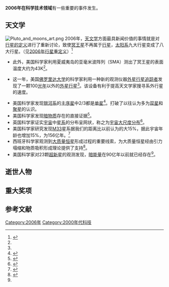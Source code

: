 {{YearTopicTOC|2006|科技}}
{{C21YearInTopic|2006年}}
'''2006年在科学技术领域'''有一些重要的事件发生。

== 天文学 ==
[[File:Pluto_and_moons_art.png|thumb]]
2006年，[[天文学|天文学]]方面最具新闻价值的事情就是对[[行星的定义|行星的定义]]进行了重新讨论，致使[[冥王星|冥王星]]不再属于[[行星|行星]]，[[太阳系|太阳系]]九大行星变成了八大行星。（见[[2006年行星重定义|2006年行星重定义]]）<ref name="黄永明"> {{cite journal zh|title=2006年世界天文学和天体物理学重要进展|journal=科技导报|date=2007|first=黄永明|last =|coauthors=|volume=25|issue=3|pages=13-17|id= |url=|format=|}}</ref>

* 此外，美国科学家利用夏威夷岛的亚毫米波阵列（SMA）测出了冥王星的表面温度大约为43K<ref name="黄永明" />。

* 这一年，美国[[佛罗里达大学|佛罗里达大学]]的科学家利用一种新的观测仪器[[外星行星追踪者|外星行星追踪者]]发现了一颗100[[光年|光年]]以外的[[外星行星|外星行星]]<ref name="黄永明" />。该设备有利于提高天文学家搜寻系外行星的速度。

* 美国科学家发现[[银河系|银河系]]的[[主序星|主序星]]中2/3都是[[单星|单星]]<ref>{{cite journal|title=Stellar multiplicity and the IMF: most stars are single|journal=Astrophys J Lett|date=2006|first=C J|last=Lada|coauthors=|volume=|issue=640|pages=L63-L66|id=|url=http://www.cfa.harvard.edu/~clada/pubs_html/pubs/binaries_final.pdf|format=|accessdate=|archive-date=2019-10-22|archive-url=https://web.archive.org/web/20191022191038/https://www.cfa.harvard.edu/~clada/pubs_html/pubs/binaries_final.pdf|dead-url=no}}</ref>。打破了以往认为多为[[双星|双星]]和[[聚星|聚星]]的认识。
* 美国科学家发现[[暗物质|暗物质]]存在的直接证据<ref>{{cite journal|title=A direct empirical proof of the existence of dark matter|journal=Astrophys J Lett|date=2006|first=Bradac M|last=Clowe D|coauthors=Gonzalez A H et al|volume=|issue=648|pages=L109-L113|id=|url=http://chandra.harvard.edu/photo/2006/1e0657/media/paper.pdf|format=PDF|accessdate=2007-06-25|archive-date=2007-06-21|archive-url=https://web.archive.org/web/20070621175506/http://chandra.harvard.edu/photo/2006/1e0657/media/paper.pdf|dead-url=no}}</ref>。
* 英国科学家证实[[宇宙|宇宙]]中[[星系|星系]]的分布呈网状，称之为[[宇宙大尺度分布|宇宙大尺度分布]]<ref>{{cite journal|title=Detection of the Effect of Cosmological Large-Scale Structure on the Orientation of Galaxies|journal=Astrophys J Lett|date=2006|first=Conrado Carretero|last=Ignacio Trujillo|coauthors=Santiago G. Patiri|volume=|issue=640|pages=L111-L114|id={{doi|10.1086/503548}}|url=http://arxiv.org/pdf/astro-ph/0511680|format=PDF|accessdate=2007-06-27|archive-date=2019-08-21|archive-url=https://web.archive.org/web/20190821185250/https://arxiv.org/pdf/astro-ph/0511680.pdf|dead-url=no}}</ref>。
* 美国科学家研究发现[[M33|M33]]星系据我们的距离比以前认为的大15%，据此宇宙年龄也增加15%，为156亿年。<ref>{{cite journal
 | author=Bonanos, A. Z.; Stanek, K. Z.; Kudritzki, R. P.; Macri, L.; Sasselov, D. D.; Kaluzny, J.; Bersier, D.; Bresolin, F.; Matheson, T.; Mochejska, B. J.; Przybilla, N.; Szentgyorgyi, A. H.; Tonry, J.; Torres, G.
 | year=2006
 | title=The First DIRECT Distance to a Detached Eclipsing Binary in M33
 | journal=Astrophysics and Space Science
 | volume=Online First
 | pages=
 | url=http://adsabs.harvard.edu/cgi-bin/nph-bib_query?doi=10.1007%2Fs10509-006-9112-1
 | access-date=2007-06-27
 | archive-date=2016-06-12
 | archive-url=https://web.archive.org/web/20160612174106/http://adsabs.harvard.edu/cgi-bin/nph-bib_query?doi=10.1007%2Fs10509-006-9112-1
 | dead-url=no
 }}</ref>
* 西班牙科学家观测到[[大质量恒星|大质量恒星]]形成过程的重要线索，为大质量恒星经由引力塌缩和物质吸积形成理论提供了支持<ref>{{cite journal|title=Infall of gas as the formation mechanism of stars up to 20 times more massive than the Sun|journal=Nature|date=2006|first=Maria T. Beltrán|last=Riccardo Cesaro|coauthors=Claudio Codella, Leonardo Testi2, Ray S. Furuya and Luca Olmi|volume=|issue=443|pages=427-429|id=|url=http://www.nature.com/nature/journal/v443/n7110/abs/nature05074.html|format=|accessdate=2007-06-27|archive-date=2009-10-12|archive-url=https://web.archive.org/web/20091012142917/http://www.nature.com/nature/journal/v443/n7110/abs/nature05074.html|dead-url=no}}</ref>。
* 美国科学家对23颗[[超新星|超新星]]的观测发现，[[暗能量|暗能量]]在90亿年以前就已经存在<ref name="黄永明" />。

== 逝世人物 ==

== 重大奖项 ==

== 参考文献 ==
<div class="references-small">
<references />
</div>

[[Category:2006年|Category:2006年]]
[[Category:2000年代科技|Category:2000年代科技]]